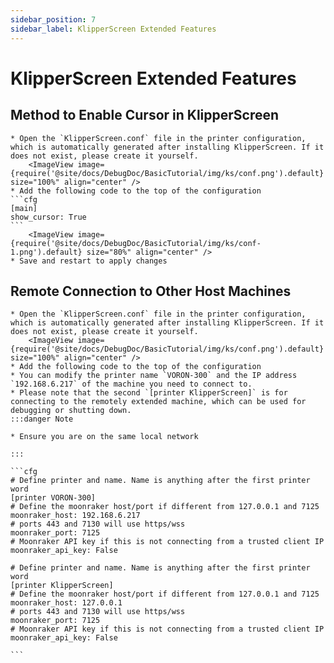 ```yaml
---
sidebar_position: 7
sidebar_label: KlipperScreen Extended Features
---
```





# KlipperScreen Extended Features

## Method to Enable Cursor in KlipperScreen

    * Open the `KlipperScreen.conf` file in the printer configuration, which is automatically generated after installing KlipperScreen. If it does not exist, please create it yourself.
        <ImageView image={require('@site/docs/DebugDoc/BasicTutorial/img/ks/conf.png').default} size="100%" align="center" />
    * Add the following code to the top of the configuration
    ```cfg
    [main]
    show_cursor: True
    ```
        <ImageView image={require('@site/docs/DebugDoc/BasicTutorial/img/ks/conf-1.png').default} size="80%" align="center" />
    * Save and restart to apply changes

## Remote Connection to Other Host Machines

    * Open the `KlipperScreen.conf` file in the printer configuration, which is automatically generated after installing KlipperScreen. If it does not exist, please create it yourself.
        <ImageView image={require('@site/docs/DebugDoc/BasicTutorial/img/ks/conf.png').default} size="100%" align="center" />
    * Add the following code to the top of the configuration
    * You can modify the printer name `VORON-300` and the IP address `192.168.6.217` of the machine you need to connect to.
    * Please note that the second `[printer KlipperScreen]` is for connecting to the remotely extended machine, which can be used for debugging or shutting down.
    :::danger Note

    * Ensure you are on the same local network

    :::

    ```cfg
    # Define printer and name. Name is anything after the first printer word
    [printer VORON-300]
    # Define the moonraker host/port if different from 127.0.0.1 and 7125
    moonraker_host: 192.168.6.217
    # ports 443 and 7130 will use https/wss
    moonraker_port: 7125
    # Moonraker API key if this is not connecting from a trusted client IP
    moonraker_api_key: False

    # Define printer and name. Name is anything after the first printer word
    [printer KlipperScreen]
    # Define the moonraker host/port if different from 127.0.0.1 and 7125
    moonraker_host: 127.0.0.1
    # ports 443 and 7130 will use https/wss
    moonraker_port: 7125
    # Moonraker API key if this is not connecting from a trusted client IP
    moonraker_api_key: False

    ```